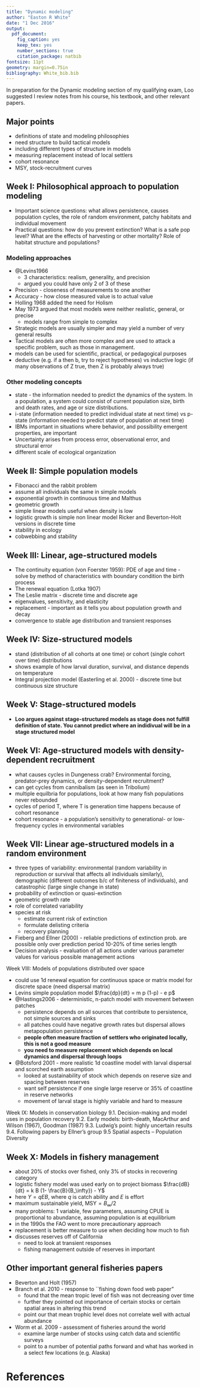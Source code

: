 ```yaml
---
title: "Dynamic modeling"
author: "Easton R White"
date: "1 Dec 2016"
output:
  pdf_document:
    fig_caption: yes
    keep_tex: yes
    number_sections: true
    citation_package: natbib
fontsize: 11pt
geometry: margin=0.75in
bibliography: White_bib.bib
---
```


In preparation for the Dynamic modeling section of my qualifying exam, Loo suggested I review notes from his course, his textbook, and other relevant papers.

## Major points

 - definitions of state and modeling philosophies
 - need structure to build tactical models
 - including different types of structure in models
 - measuring replacement instead of local settlers
 - cohort resonance
 - MSY, stock-recruitment curves


## Week I:  Philosophical approach to population modeling

  - Important science questions: what allows persistence, causes population cycles, the role of random environment, patchy habitats and individual movement
  - Practical questions: how do you prevent extinction? What is a safe pop level? What are the effects of harvesting or other mortality? Role of habitat structure and populations?
  
### Modeling approaches
  - @Levins1966
      - 3 characteristics: realism, generality, and precision
      - argued you could have only 2 of 3 of these 
  - Precision - closeness of measurements to one another
  - Accuracy - how close measured value is to actual value
  - Holling 1968 added the need for Holism
  - May 1973 argued that most models were neither realistic, general, or precise
      - models range from simple to complex
  - Strategic models are usually simpler and may yield a number of very general results
  - Tactical models are often more complex and are used to attack a specific problem, such as those in management. 
  - models can be used for scientific, practical, or pedagogical purposes
  - deductive (e.g. if a then b, try to reject hypotheses) vs inductive logic (if many observations of Z true, then Z is probably always true)

### Other modeling concepts
  
  - state - the information needed to predict the dynamics of the system. In a population, a system could consist of current population size, birth and death rates, and age or size distributions. 
  - i-state (information needed to predict individual state at next time) vs p-state (information needed to predict state of population at next time)
  - IBMs important in situations where behavior, and possibility emergent properties, are important
  - Uncertainty arises from process error, observational error, and structural error
  - different scale of ecological organization 



## Week II:  Simple population models 

 - Fibonacci and the rabbit problem
 - assume all individuals the same in simple models
 - exponential growth in continuous time and Malthus
 - geometric growth
 - simple linear models useful when density is low
 - logistic growth is simple non linear model
     Ricker and Beverton-Holt versions in discrete time
 - stability in ecology 
 - cobwebbing and stability

## Week III: Linear, age-structured models
 - The continuity equation (von Foerster 1959): PDE of age and time - solve by method of characteristics with boundary condition the birth process
 - The renewal equation (Lotka 1907)
 - The Leslie matrix - discrete time and discrete age
 - eigenvalues, sensitivity, and elasticity
 - replacement - important as it tells you about population growth and decay
 - convergence to stable age distribution and transient responses


## Week IV: Size-structured models

 - stand (distribution of all cohorts at one time) or cohort (single cohort over time) distributions
 - shows example of how larval duration, survival, and distance depends on temperature
 - Integral projection model (Easterling et al. 2000) - discrete time but continuous size structure
 

## Week V:  Stage-structured models

 - **Loo argues against stage-structured models as stage does not fulfill definition of state. You cannot predict where an indidivual will be in a stage structured model**
 

## Week VI:  Age-structured models with density-dependent recruitment

 - what causes cycles in Dungeness crab? Environmental forcing, predator-prey dynamics, or density-dependent recruitment?
 - can get cycles from cannibalism (as seen in Tribolium)
 - multiple equilbria for populations, look at how many fish populations never rebounded
 - cycles of period T, where T is generation time happens because of cohort resonance
 - cohort resonance - a population's sensitivity to generational- or low-frequency cycles in environmental variables


## Week VII:  Linear age-structured models in a random environment
 
 - three types of variability: environmental (random variability in reproduction or survival that affects all individuals similarly), demographic (different outcomes b/c of finiteness of individuals), and catastrophic (large single change in state)
 - probability of extinction or quasi-extinction
 - geometric growth rate
 - role of correlated variability
 - species at risk 
    - estimate current risk of extinction
     - formulate delisting criteria
     - recovery planning
 - Fieberg and Ellner (2000) - reliable predictions of extinction prob. are possible only over prediction period 10-20% of time series length
 - Decision analysis - evaluation of all actions under various parameter values for various possible management actions


Week VIII: Models of populations distributed over space

 - could use 1d renewal equation for continuous space or matrix model for discrete space (need dispersal matrix)
 - Levins simple population model $\frac{dp}{dt} = m p (1-p) - e p$
 - @Hastings2006 - deterministic, n-patch model with movement between patches
     - persistence depends on all sources that contribute to persistence, not simple sources and sinks
     - all patches could have negative growth rates but dispersal allows metapopulation persistence
     - **people often measure fraction of settlers who originated locally, this is not a good measure**
     - **you need to measure replacement which depends on local dynamics and dispersal through loops**
 - @Botsford 2001 - more realistic 1d coastline model with larval dispersal and scorched earth assumption
     - looked at sustainability of stock which depends on reserve size and spacing between reserves
     - want self persistence if one single large reserve or 35% of coastline in reserve networks
     - movement of larval stage is highly variable and hard to measure
 

Week IX:  Models in conservation biology
9.1. Decision-making and model uses in population recovery
9.2. Early models: birth-death, MacArthur and Wilson (1967), Goodman (1987) 
9.3. Ludwig’s point: highly uncertain results
9.4. Following papers by Ellner’s group
9.5  Spatial aspects – Population Diversity

## Week X: Models in fishery management

 - about 20% of stocks over fished, only 3% of stocks in recovering category
 - logistic fishery model was used early on to project biomass $\frac{dB}{dt} = k B (1- \frac{B}{B_\infty}) - Y$
 - here $Y= q E B$, where $q$ is catch ability and $E$ is effort
 - maximum sustainable yield, $\mbox{MSY} = B_\infty/2$
 - many problems: 1 variable, few parameters, assuming CPUE is proportional to abundance, assuming population is at equilibrium
 - in the 1990s the FAO went to more precautionary approach
 - replacement is better measure to use when deciding how much to fish
 - discusses reserves off of California
     - need to look at transient responses
     - fishing management outside of reserves in important
 
## Other important general fisheries papers

 - Beverton and Holt (1957)
 - Branch et al. 2010 - response to ``fishing down food web paper"
     - found that the mean tropic level of fish was not decreasing over time
     - further they pointed out importance of certain stocks or certain spatial areas in altering this trend
     - point our that mean trophic level does not correlate well with actual abundance
 - Worm et al. 2009 - assessment of fisheries around the world
     - examine large number of stocks using catch data and scientific surveys
     - point to a number of potential paths forward and what has worked in a select few locations (e.g. Alaska)

# References
